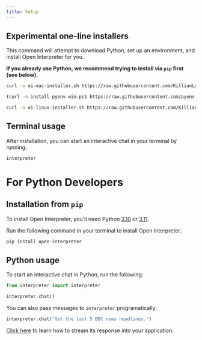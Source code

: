 ```yaml
---
title: Setup
---
```


## Experimental one-line installers

This command will attempt to download Python, set up an environment, and install Open Interpreter for you.

**If you already use Python, we recommend trying to install via `pip` first (see below).**

<CodeGroup>

```bash Mac
curl -o oi-mac-installer.sh https://raw.githubusercontent.com/KillianLucas/open-interpreter/main/installers/oi-mac-installer.sh && chmod +x oi-mac-installer.sh && ./oi-mac-installer.sh && rm oi-mac-installer.sh
```

```bash Windows
(curl -o install-pyenv-win.ps1 https://raw.githubusercontent.com/pyenv-win/pyenv-win/master/pyenv-win/install-pyenv-win.ps1 || bitsadmin /transfer "DownloadPyenvScript" https://raw.githubusercontent.com/pyenv-win/pyenv-win/master/pyenv-win/install-pyenv-win.ps1 %CD%\install-pyenv-win.ps1) && powershell -ExecutionPolicy Bypass -File install-pyenv-win.ps1 && del install-pyenv-win.ps1 && (curl -o oi-windows-installer.ps1 https://raw.githubusercontent.com/KillianLucas/open-interpreter/main/installers/oi-windows-installer.ps1 || bitsadmin /transfer "DownloadScript" https://raw.githubusercontent.com/KillianLucas/open-interpreter/main/installers/oi-windows-installer.ps1 %CD%\oi-windows-installer.ps1) && powershell -ExecutionPolicy Bypass -File oi-windows-installer.ps1 && del oi-windows-installer.ps1
```

```bash Linux
curl -o oi-linux-installer.sh https://raw.githubusercontent.com/KillianLucas/open-interpreter/main/installers/oi-linux-installer.sh && chmod +x oi-linux-installer.sh && ./oi-linux-installer.sh && rm oi-linux-installer.sh
```

</CodeGroup>

## Terminal usage

After installation, you can start an interactive chat in your terminal by running:

```bash
interpreter
```


# For Python Developers

## Installation from `pip`

<Info>To install Open Interpreter, you'll need Python [3.10](https://www.python.org/downloads/release/python-3100/) or [3.11](https://www.python.org/downloads/release/python-3110/).</Info>

Run the following command in your terminal to install Open Interpreter.

```bash
pip install open-interpreter
```

## Python usage

To start an interactive chat in Python, run the following:

```python
from interpreter import interpreter

interpreter.chat()
```

You can also pass messages to `interpreter` programatically:

```python
interpreter.chat("Get the last 5 BBC news headlines.")
```

[Click here](/usage/python/streaming-response) to learn how to stream its response into your application.
